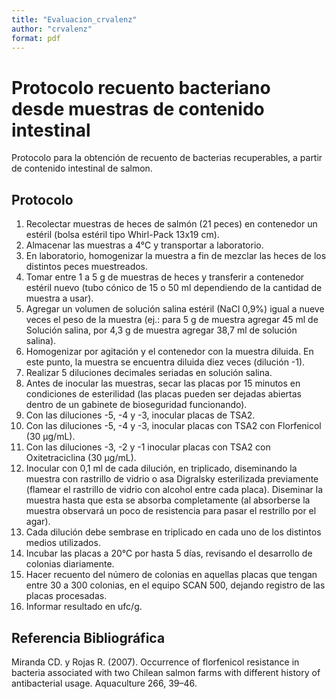 ```yaml
---
title: "Evaluacion_crvalenz"
author: "crvalenz"
format: pdf
---
```


# Protocolo recuento bacteriano desde muestras de contenido intestinal

Protocolo para la obtención de recuento de bacterias recuperables, a partir de contenido intestinal de salmon.

## Protocolo

1.  Recolectar muestras de heces de salmón (21 peces) en contenedor un estéril (bolsa estéril tipo Whirl-Pack 13x19 cm).
2.  Almacenar las muestras a 4°C y transportar a laboratorio.
3.  En laboratorio, homogenizar la muestra a fin de mezclar las heces de los distintos peces muestreados.
4.  Tomar entre 1 a 5 g de muestras de heces y transferir a contenedor estéril nuevo (tubo cónico de 15 o 50 ml dependiendo de la cantidad de muestra a usar).
5.  Agregar un volumen de solución salina estéril (NaCl 0,9%) igual a nueve veces el peso de la muestra (ej.: para 5 g de muestra agregar 45 ml de Solución salina, por 4,3 g de muestra agregar 38,7 ml de solución salina).
6.  Homogenizar por agitación y el contenedor con la muestra diluida. En este punto, la muestra se encuentra diluida diez veces (dilución -1).
7.  Realizar 5 diluciones decimales seriadas en solución salina.
8.  Antes de inocular las muestras, secar las placas por 15 minutos en condiciones de esterilidad (las placas pueden ser dejadas abiertas dentro de un gabinete de bioseguridad funcionando).
9.  Con las diluciones -5, -4 y -3, inocular placas de TSA2.
10. Con las diluciones -5, -4 y -3, inocular placas con TSA2 con Florfenicol (30 µg/mL).
11. Con las diluciones -3, -2 y -1 inocular placas con TSA2 con Oxitetraciclina (30 µg/mL).
12. Inocular con 0,1 ml de cada dilución, en triplicado, diseminando la muestra con rastrillo de vidrio o asa Digralsky esterilizada previamente (flamear el rastrillo de vidrio con alcohol entre cada placa). Diseminar la muestra hasta que esta se absorba completamente (al absorberse la muestra observará un poco de resistencia para pasar el restrillo por el agar).
13. Cada dilución debe sembrase en triplicado en cada uno de los distintos medios utilizados.
14. Incubar las placas a 20°C por hasta 5 días, revisando el desarrollo de colonias diariamente.
15. Hacer recuento del número de colonias en aquellas placas que tengan entre 30 a 300 colonias, en el equipo SCAN 500, dejando registro de las placas procesadas.
16. Informar resultado en ufc/g.

## Referencia Bibliográfica

Miranda CD. y Rojas R. (2007). Occurrence of florfenicol resistance in bacteria associated with two Chilean salmon farms with different history of antibacterial usage. Aquaculture 266, 39--46.
